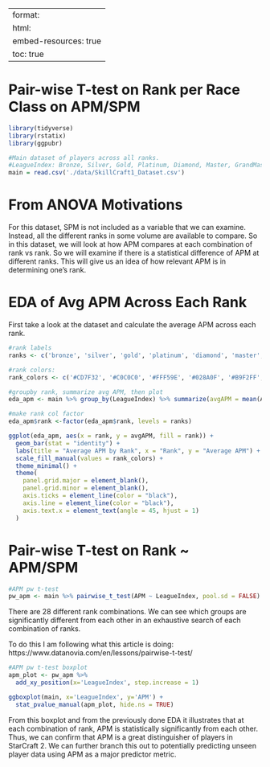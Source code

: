 
---
format:
  html:
    embed-resources: true
    toc: true
---

# Pair-wise T-test on Rank per Race Class on APM/SPM

```r
library(tidyverse)
library(rstatix)
library(ggpubr)
```

```r
#Main dataset of players across all ranks.
#LeagueIndex: Bronze, Silver, Gold, Platinum, Diamond, Master, GrandMaster, and Professional leagues coded 1-8 (Ordinal)
main = read.csv('./data/SkillCraft1_Dataset.csv')
```

# From ANOVA Motivations

For this dataset, SPM is not included as a variable that we can examine. Instead, all the different ranks in some volume are available to compare. So in this dataset, we will look at how APM compares at each combination of rank vs rank. So we will examine if there is a statistical difference of APM at different ranks. This will give us an idea of how relevant APM is in determining one's rank.

# EDA of Avg APM Across Each Rank

First take a look at the dataset and calculate the average APM across each rank.

```r
#rank labels
ranks <- c('bronze', 'silver', 'gold', 'platinum', 'diamond', 'master', 'grandmaster', 'professional')

#rank colors:
rank_colors <- c('#CD7F32', '#C0C0C0', '#FFF59E', '#028A0F', '#B9F2FF', '#04D9FF', '#4f6100', '#E75480')

#groupby rank, summarize avg APM, then plot
eda_apm <- main %>% group_by(LeagueIndex) %>% summarize(avgAPM = mean(APM)) %>% mutate(rank = ranks[LeagueIndex])

#make rank col factor
eda_apm$rank <-factor(eda_apm$rank, levels = ranks)

ggplot(eda_apm, aes(x = rank, y = avgAPM, fill = rank)) +
  geom_bar(stat = "identity") +
  labs(title = "Average APM by Rank", x = "Rank", y = "Average APM") +
  scale_fill_manual(values = rank_colors) +
  theme_minimal() +
  theme(
    panel.grid.major = element_blank(),
    panel.grid.minor = element_blank(),
    axis.ticks = element_line(color = "black"),
    axis.line = element_line(color = "black"),
    axis.text.x = element_text(angle = 45, hjust = 1)
  )

```



# Pair-wise T-test on Rank ~ APM/SPM

```r
#APM pw t-test
pw_apm <- main %>% pairwise_t_test(APM ~ LeagueIndex, pool.sd = FALSE)


```

There are 28 different rank combinations. We can see which groups are significantly different from each other in an exhaustive search of each combination of ranks.

To do this I am following what this article is doing:
https://www.datanovia.com/en/lessons/pairwise-t-test/


```r
#APM pw t-test boxplot
apm_plot <- pw_apm %>% 
  add_xy_position(x='LeagueIndex', step.increase = 1)

ggboxplot(main, x='LeagueIndex', y='APM') + 
  stat_pvalue_manual(apm_plot, hide.ns = TRUE)


```

From this boxplot and from the previously done EDA it illustrates that at each combination of rank, APM is statistically significantly from each other. Thus, we can confirm that APM is a great distinguisher of players in StarCraft 2. We can further branch this out to potentially predicting unseen player data using APM as a major predictor metric. 








